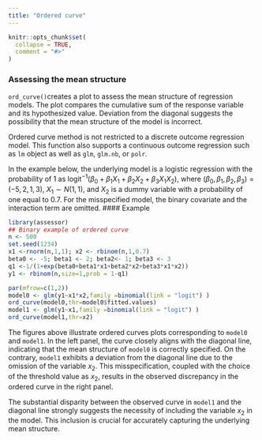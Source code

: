 ```yaml
---
title: "Ordered curve"
---
```


```r
knitr::opts_chunk$set(
  collapse = TRUE,
  comment = "#>"
)
```

### Assessing the mean structure 
`ord_curve()`creates a plot to assess the mean structure of regression models. The plot compares the cumulative sum of the response variable and its hypothesized value. Deviation from the diagonal suggests the possibility that the mean structure of the model is incorrect.

Ordered curve method is not restricted to a discrete outcome regression model. This function also supports a continuous outcome regression such as `lm` object as well as `glm`, `glm.nb`, or `polr`.



In the example below, the underlying model is a logistic regression with the probability of 1 as $\mathrm{logit}^{-1}(\beta_0+\beta_1 X_1+\beta_2 X_2+\beta_3X_1 X_2)$, where $(\beta_0,\beta_1,\beta_2,\beta_3)=(-5,2,1,3)$, $X_1\sim N(1,1)$, and $X_2$ is a dummy variable with a probability of one equal to 0.7. For the misspecified model, the binary covariate and the interaction term are omitted.
#### Example
```r
library(assessor)
## Binary example of ordered curve
n <- 500
set.seed(1234)
x1 <-rnorm(n,1,1); x2 <- rbinom(n,1,0.7)
beta0 <- -5; beta1 <- 2; beta2<- 1; beta3 <- 3
q1 <-1/(1+exp(beta0+beta1*x1+beta2*x2+beta3*x1*x2))
y1 <- rbinom(n,size=1,prob = 1-q1)

par(mfrow=c(1,2))
model0 <- glm(y1~x1*x2,family =binomial(link = "logit") )
ord_curve(model0,thr=model0$fitted.values) 
model1 <- glm(y1~x1,family =binomial(link = "logit") )
ord_curve(model1,thr=x2) 
```
The figures above illustrate ordered curves plots corresponding to `model0` and `model1`. In the left panel, the curve closely aligns with the diagonal line, indicating that the mean structure of `model0` is correctly specified. On the contrary, `model1` exhibits a deviation from the diagonal line due to the omission of the variable $x_2$. This misspecification, coupled with the choice of the threshold value as $x_2$, results in the observed discrepancy in the ordered curve in the right panel.

The substantial disparity between the observed curve in `model1` and the diagonal line strongly suggests the necessity of including the variable $x_2$ in the model. This inclusion is crucial for accurately capturing the underlying mean structure. 


